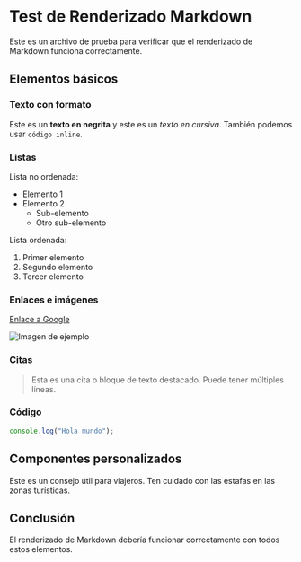 # Test de Renderizado Markdown

Este es un archivo de prueba para verificar que el renderizado de Markdown funciona correctamente.

## Elementos básicos

### Texto con formato

Este es un **texto en negrita** y este es un *texto en cursiva*. También podemos usar `código inline`.

### Listas

Lista no ordenada:
- Elemento 1
- Elemento 2
  - Sub-elemento
  - Otro sub-elemento

Lista ordenada:
1. Primer elemento
2. Segundo elemento
3. Tercer elemento

### Enlaces e imágenes

[Enlace a Google](https://google.com)

![Imagen de ejemplo](https://via.placeholder.com/400x200)

### Citas

> Esta es una cita o bloque de texto destacado.
> Puede tener múltiples líneas.

### Código

```javascript
console.log("Hola mundo");
```

## Componentes personalizados

<MapaInteractivo localizacion="bangkok" />

<CalloutBox type="tip" title="Consejo">
  Este es un consejo útil para viajeros.
</CalloutBox>

<CalloutBox type="warning" title="¡Atención!">
  Ten cuidado con las estafas en las zonas turísticas.
</CalloutBox>

## Conclusión

El renderizado de Markdown debería funcionar correctamente con todos estos elementos. 